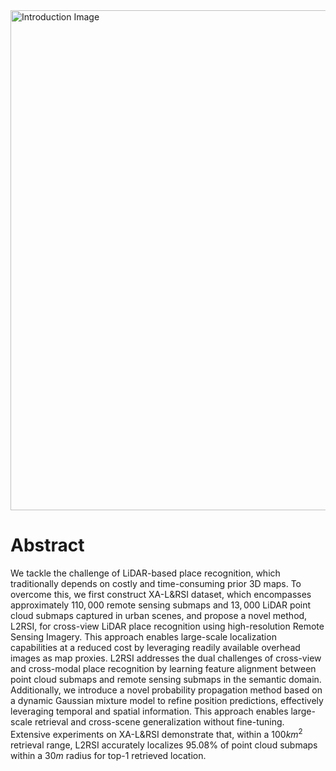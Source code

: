 <img src="./introduction3.jpg" alt="Introduction Image" width="800" style="display: block; margin-left: auto; margin-right: auto;" />

# Abstract

We tackle the challenge of LiDAR-based place recognition, which traditionally depends on costly and time-consuming prior 3D maps. 
To overcome this, we first construct XA-L\&RSI dataset, which encompasses approximately $110,000$ remote sensing submaps and $13,000$ LiDAR point cloud submaps captured in urban scenes, and propose a novel method, L2RSI, for cross-view LiDAR place recognition using high-resolution Remote Sensing Imagery. This approach enables large-scale localization capabilities at a reduced cost by leveraging readily available overhead images as map proxies. L2RSI addresses the dual challenges of cross-view and cross-modal place recognition by learning feature alignment between point cloud submaps and remote sensing submaps in the semantic domain. Additionally, we introduce a novel probability propagation method based on a dynamic Gaussian mixture model to refine position predictions, effectively leveraging temporal and spatial information. This approach enables large-scale retrieval and cross-scene generalization without fine-tuning. Extensive experiments on XA-L\&RSI demonstrate that, within a $100km^2$ retrieval range, L2RSI accurately localizes $95.08$\% of point cloud submaps within a $30m$ radius for top-1 retrieved location.
